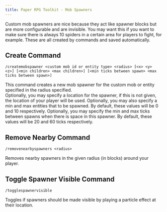 ```yaml
---
title: Paper RPG Toolkit - Mob Spawners
---
```

Custom mob spawners are nice because they act like spawner blocks but are more configurable and are invisible.  You may want this if you want to make sure there is always 10 spiders in a certain area for players to fight, for example.
These are all created by commands and saved automatically.

## Create Command
`/createmobspawner <custom mob id or entity type> <radius> [<x> <y> <z>] [<min children> <max children>] [<min ticks between spawn> <max ticks between spawn>]`

This command creates a new mob spawner for the custom mob or entity specified in the radius specified.  
Optionally, you may specify a location for the spawner, if this is not given, the location of your player will be used.
Optionally, you may also specify a min and max entities that to be spawned.  By default, these values will be 0 and 10 respectively.
Optionally, you may specify the min and max ticks between spawns when there is space in this spawner.  By default, these values will be 20 and 60 ticks respectively.

## Remove Nearby Command
`/removenearbyspawners <radius>`

Removes nearby spawners in the given radius (in blocks) around your player.

## Toggle Spawner Visible Command
`/togglespawnervisible`

Toggles if spawners should be made visible by playing a particle effect at their location.